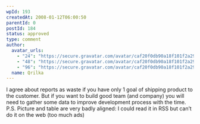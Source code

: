 ```yaml
---
wpId: 193
createdAt: 2008-01-12T06:00:50
parentId: 0
postId: 184
status: approved
type: comment
author:
  avatar_urls:
    - "24": "https://secure.gravatar.com/avatar/caf20f0db90a18f101f2a29d4dd2f9a6?s=24&d=mm&r=g"
    - "48": "https://secure.gravatar.com/avatar/caf20f0db90a18f101f2a29d4dd2f9a6?s=48&d=mm&r=g"
    - "96": "https://secure.gravatar.com/avatar/caf20f0db90a18f101f2a29d4dd2f9a6?s=96&d=mm&r=g"
  name: Qrilka
---
```


I agree about reports as waste if you have only 1 goal of shipping product to the customer. But if you want to build good team (and company) you will need to gather some data to improve development process with the time.  
P.S. Picture and table are very badly aligned: I could read it in RSS but can’t do it on the web (too much ads)